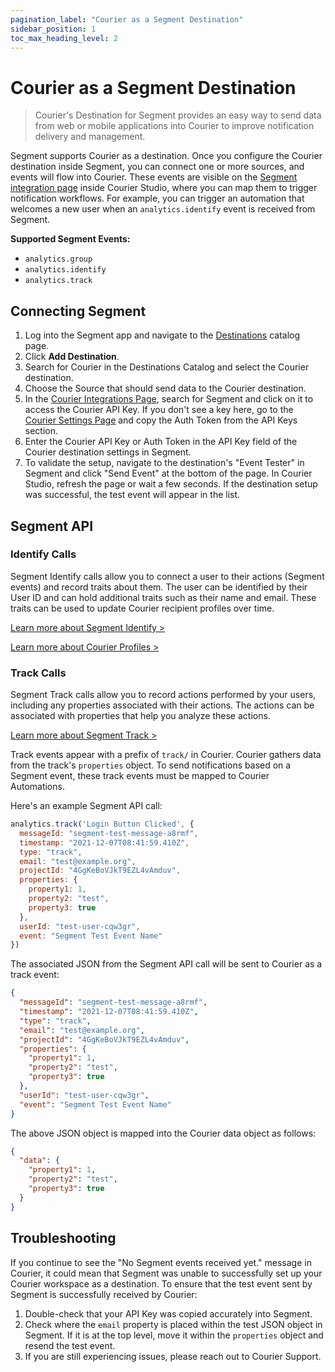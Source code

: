 ```yaml
---
pagination_label: "Courier as a Segment Destination"
sidebar_position: 1
toc_max_heading_level: 2
---
```



# Courier as a Segment Destination

> Courier's Destination for Segment provides an easy way to send data from web or mobile applications into Courier to improve notification delivery and management.

Segment supports Courier as a destination. Once you configure the Courier destination inside Segment, you can connect one or more sources, and events will flow into Courier. These events are visible on the [Segment integration page](https://app.courier.com/channels/segment) inside Courier Studio, where you can map them to trigger notification workflows. For example, you can trigger an automation that welcomes a new user when an `analytics.identify` event is received from Segment.

**Supported Segment Events:**
- `analytics.group`
- `analytics.identify`
- `analytics.track`

## Connecting Segment

1. Log into the Segment app and navigate to the [Destinations](https://segment.com/docs/connections/destinations) catalog page.
2. Click **Add Destination**.
3. Search for Courier in the Destinations Catalog and select the Courier destination.
4. Choose the Source that should send data to the Courier destination.
5. In the [Courier Integrations Page](https://app.courier.com/integrations), search for Segment and click on it to access the Courier API Key. If you don't see a key here, go to the [Courier Settings Page](https://app.courier.com/settings) and copy the Auth Token from the API Keys section.
6. Enter the Courier API Key or Auth Token in the API Key field of the Courier destination settings in Segment.
7. To validate the setup, navigate to the destination's "Event Tester" in Segment and click "Send Event" at the bottom of the page. In Courier Studio, refresh the page or wait a few seconds. If the destination setup was successful, the test event will appear in the list. 

## Segment API

### Identify Calls

Segment Identify calls allow you to connect a user to their actions (Segment events) and record traits about them. 
The user can be identified by their User ID and can hold additional traits such as their name and email.
These traits can be used to update Courier recipient profiles over time.

[Learn more about Segment Identify >](https://segment.com/docs/connections/spec/identify/)

[Learn more about Courier Profiles >](../../reference/profiles/intro.mdx)

### Track Calls

Segment Track calls allow you to record actions performed by your users, including any properties associated with their actions. The actions can be associated with properties that help you analyze these actions.

[Learn more about Segment Track >](https://segment.com/docs/connections/spec/track/)

Track events appear with a prefix of `track/` in Courier. Courier gathers data from the track's `properties` object. To send notifications based on a Segment event, these track events must be mapped to Courier Automations.

Here's an example Segment API call:

```jsx
analytics.track('Login Button Clicked', {
  messageId: "segment-test-message-a8rmf",
  timestamp: "2021-12-07T08:41:59.410Z",
  type: "track",
  email: "test@example.org",
  projectId: "4GgKeBoVJkT9EZL4vAmduv",
  properties: {
    property1: 1,
    property2: "test",
    property3: true
  },
  userId: "test-user-cqw3gr",
  event: "Segment Test Event Name"
})
```

The associated JSON from the Segment API call will be sent to Courier as a track event:
```json
{
  "messageId": "segment-test-message-a8rmf",
  "timestamp": "2021-12-07T08:41:59.410Z",
  "type": "track",
  "email": "test@example.org",
  "projectId": "4GgKeBoVJkT9EZL4vAmduv",
  "properties": {
    "property1": 1,
    "property2": "test",
    "property3": true
  },
  "userId": "test-user-cqw3gr",
  "event": "Segment Test Event Name"
}
```
The above JSON object is mapped into the Courier data object as follows:
```json
{
  "data": {
    "property1": 1,
    "property2": "test",
    "property3": true
  }
}
```

## Troubleshooting

If you continue to see the "No Segment events received yet." message in Courier, it could mean that Segment was unable to successfully set up your Courier workspace as a destination. To ensure that the test event sent by Segment is successfully received by Courier:

1. Double-check that your API Key was copied accurately into Segment.
2. Check where the `email` property is placed within the test JSON object in Segment. If it is at the top level, move it within the `properties` object and resend the test event.
3. If you are still experiencing issues, please reach out to Courier Support.